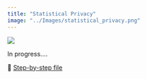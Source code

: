 ```yaml
---
title: "Statistical Privacy"
image: "../Images/statistical_privacy.png"
---
```



![](../Images/statistical_privacy.png)


In progress....



🔗   [Step-by-step file](../Documents/stats-privacy.html)